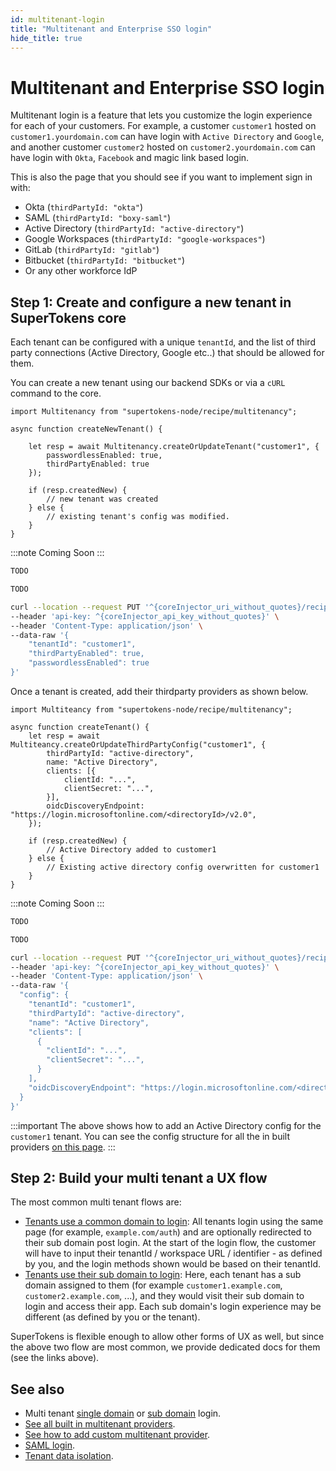 ```yaml
---
id: multitenant-login
title: "Multitenant and Enterprise SSO login"
hide_title: true
---
```



<!-- COPY SECTION -->
<!-- ./thirdpartypasswordless/pre-built-ui/multitenant-login.mdx  -->
<!-- 1 -->

<MultiTenancyPaidBanner />

# Multitenant and Enterprise SSO login

Multitenant login is a feature that lets you customize the login experience for each of your customers. For example, a customer `customer1` hosted on `customer1.yourdomain.com` can have login with `Active Directory` and `Google`, and another customer `customer2` hosted on `customer2.yourdomain.com` can have login with `Okta`, `Facebook` and magic link based login.

This is also the page that you should see if you want to implement sign in with:
- Okta (`thirdPartyId: "okta"`)
- SAML (`thirdPartyId: "boxy-saml"`)
- Active Directory (`thirdPartyId: "active-directory"`)
- Google Workspaces (`thirdPartyId: "google-workspaces"`)
- GitLab (`thirdPartyId: "gitlab"`)
- Bitbucket (`thirdPartyId: "bitbucket"`)
- Or any other workforce IdP

<!-- END COPY SECTION -->

<!-- COPY SECTION -->
<!-- ./thirdparty/pre-built-ui/multitenant-login.mdx  -->
<!-- 2 -->

## Step 1: Create and configure a new tenant in SuperTokens core

Each tenant can be configured with a unique `tenantId`, and the list of third party connections (Active Directory, Google etc..) that should be allowed for them. 

You can create a new tenant using our backend SDKs or via a `cURL` command to the core.

<!-- END COPY SECTION -->

<!-- COPY SECTION -->
<!-- ./thirdpartypasswordless/pre-built-ui/multitenant-login.mdx  -->
<!-- 2a -->

<BackendSDKTabs enableCurl>

<TabItem value="nodejs">

```tsx
import Multitenancy from "supertokens-node/recipe/multitenancy";

async function createNewTenant() {

    let resp = await Multitenancy.createOrUpdateTenant("customer1", {
        passwordlessEnabled: true,
        thirdPartyEnabled: true
    });

    if (resp.createdNew) {
        // new tenant was created
    } else {
        // existing tenant's config was modified.
    }
}
```

</TabItem>
<TabItem value="go">

:::note
Coming Soon
:::

</TabItem>
<TabItem value="python">

<PythonSyncAsyncSubTabs>
<TabItem value="asyncio">

```python
TODO
```

</TabItem>

<TabItem value="syncio">

```python
TODO
```

</TabItem>
</PythonSyncAsyncSubTabs>

</TabItem>

<TabItem value="curl">

<CoreInjector defaultValue="http://localhost:3567" showTenantId={false}>

```bash
curl --location --request PUT '^{coreInjector_uri_without_quotes}/recipe/multitenancy/tenant' \
--header 'api-key: ^{coreInjector_api_key_without_quotes}' \
--header 'Content-Type: application/json' \
--data-raw '{
    "tenantId": "customer1",
    "thirdPartyEnabled": true,
	"passwordlessEnabled": true
}'
```

</CoreInjector>

</TabItem>

</BackendSDKTabs>

<!-- END COPY SECTION -->

<!-- COPY SECTION -->
<!-- ./thirdparty/pre-built-ui/multitenant-login.mdx  -->
<!-- 2b -->

Once a tenant is created, add their thirdparty providers as shown below.

<!-- END COPY SECTION -->

<!-- COPY SECTION -->
<!-- ./thirdparty/pre-built-ui/multitenant-login.mdx  -->
<!-- 2ba -->

<BackendSDKTabs enableCurl>

<TabItem value="nodejs">

```tsx
import Multiteancy from "supertokens-node/recipe/multitenancy";

async function createTenant() {
    let resp = await Multiteancy.createOrUpdateThirdPartyConfig("customer1", {
        thirdPartyId: "active-directory",
        name: "Active Directory",
        clients: [{
            clientId: "...",
            clientSecret: "...",
        }],
        oidcDiscoveryEndpoint: "https://login.microsoftonline.com/<directoryId>/v2.0",
    });

    if (resp.createdNew) {
        // Active Directory added to customer1
    } else {
        // Existing active directory config overwritten for customer1
    }
}
```

</TabItem>
<TabItem value="go">

:::note
Coming Soon
:::

</TabItem>
<TabItem value="python">

<PythonSyncAsyncSubTabs>
<TabItem value="asyncio">

```python
TODO
```

</TabItem>

<TabItem value="syncio">

```python
TODO
```

</TabItem>
</PythonSyncAsyncSubTabs>

</TabItem>

<TabItem value="curl">

<CoreInjector defaultValue="http://localhost:3567" showTenantId={false}>

```bash
curl --location --request PUT '^{coreInjector_uri_without_quotes}/recipe/multitenancy/config/thirdparty' \
--header 'api-key: ^{coreInjector_api_key_without_quotes}' \
--header 'Content-Type: application/json' \
--data-raw '{
  "config": {
    "tenantId": "customer1",
    "thirdPartyId": "active-directory",
    "name": "Active Directory",
    "clients": [
      {
        "clientId": "...",
        "clientSecret": "...",
      }
    ],
	"oidcDiscoveryEndpoint": "https://login.microsoftonline.com/<directoryId>/v2.0"
  }
}'
```

</CoreInjector>

</TabItem>

</BackendSDKTabs>

<!-- END COPY SECTION -->

<!-- COPY SECTION -->
<!-- ./thirdparty/pre-built-ui/multitenant-login.mdx  -->
<!-- 2c -->

:::important
The above shows how to add an Active Directory config for the `customer1` tenant. You can see the config structure for all the in built providers [on this page](../common-customizations/sign-in-and-up/provider-config).
:::

<!-- END COPY SECTION -->

<!-- COPY SECTION -->
<!-- ./thirdparty/pre-built-ui/multitenant-login.mdx  -->
<!-- 4 -->

## Step 2: Build your multi tenant a UX flow

The most common multi tenant flows are:
- [Tenants use a common domain to login](../common-customizations/multi-tenancy/common-domain-login): All tenants login using the same page (for example, `example.com/auth`) and are optionally redirected to their sub domain post login. At the start of the login flow, the customer will have to input their tenantId / workspace URL / identifier - as defined by you, and the login methods shown would be based on their tenantId.
- [Tenants use their sub domain to login](../common-customizations/multi-tenancy/sub-domain-login): Here, each tenant has a sub domain assigned to them (for example `customer1.example.com`, `customer2.example.com`, ...), and they would visit their sub domain to login and access their app. Each sub domain's login experience may be different (as defined by you or the tenant).

SuperTokens is flexible enough to allow other forms of UX as well, but since the above two flow are most common, we provide dedicated docs for them (see the links above).

## See also

- Multi tenant [single domain](../common-customizations/multi-tenancy/common-domain-login) or [sub domain](../common-customizations/multi-tenancy/sub-domain-login) login.
- [See all built in multitenant providers](../common-customizations/sign-in-and-up/provider-config).
- [See how to add custom multitenant provider](../common-customizations/multi-tenancy/custom-provider).
- [SAML login](../common-customizations/saml/what-is-saml).
- [Tenant data isolation](../common-customizations/multi-tenancy/new-tenant-config#providing-additional-configuration-per-tenant).

<!-- END COPY SECTION -->
